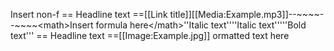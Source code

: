 <nowiki>Insert non-f
== Headline text ==[[Link title]][[Media:Example.mp3]]--~~~~--~~~~<math>Insert formula here</math>''Italic text''''Italic text'''''Bold text'''
== Headline text ==[[Image:Example.jpg]]

ormatted text here</nowiki>